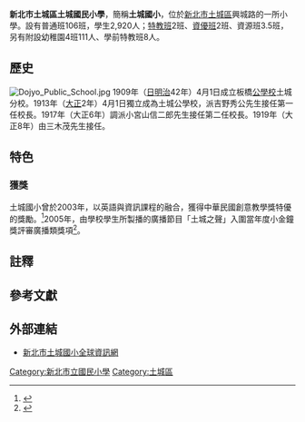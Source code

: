 {{Infobox School
| name = 新北市土城區土城國民小學
| other_name = TuCheng Elemetnary School
| image = 
| motto =
| established = 1909年
| type = 市立小學
| district = [[新北市|新北市]][[土城區|土城區]]
| grades = 一年級～六年級
| principal = 蔡建文
| sc = 
| cs =  
| faculty = 
| staff = 
| students = 2,499人
| athletics = 
| conference = 
| colors = 
| magazine = 
| free_label = 教職員工
| free_text = 196
| free_label2 = 班級數
| free_text2 = 94
| free_label3 = 
| free_text3 = 
| address = {{flagicon|TWN}}[[新北市|新北市]][[土城區|土城區]]興城路17號 
| tel = +886-2-2270-0177
| fax = +886-2-2260-6748
| mail = 
| website = [http://www.ttcps.ntpc.edu.tw/ www.ttcps.ntpc.edu.tw]<ref>{{cite web | title = 新北市土城區土城國民小學詳細資料-新北市校務行政系統 | url =https://esa.ntpc.edu.tw/jsp/schdata/schdata2.jsp?schno=014646 | accessdate=2017年6月26日}}</ref>
}}
'''新北市土城區土城國民小學'''，簡稱'''土城國小'''，位於[[新北市|新北市]][[土城區|土城區]]興城路的一所小學。設有普通班106班，學生2,920人；[[特教班|特教班]]2班、[[資優班|資優班]]2班、資源班3.5班，另有附設幼稚園4班111人、學前特教班8人。

==歷史==
[[File:Dojyo_Public_School.jpg|thumb]]
1909年（[[日|日]][[明治|明治]]42年）4月1日成立板橋[[公學校|公學校]]土城分校。1913年（[[大正|大正]]2年）4月1日獨立成為土城公學校，派吉野秀公先生接任第一任校長。1917年（大正6年）調派小宮山信二郎先生接任第二任校長。1919年（大正8年）由三木茂先生接任。

==特色==
===獲獎===
土城國小曾於2003年，以英語與資訊課程的融合，獲得中華民國創意教學獎特優的獎勵。<ref group="注">{{cite news| title=經營、創意教學獎，北縣四校獲特優| date=2003年8月13日| quote=土城國小「學校本位課程與資訊融入之推動」獲創意教學特優獎，學校發展以推動學校本位課程教育特色、資源中心建構知識管理架構及發展[[資訊融入教學|資訊融入教學]]模式等三個面向為推展教育創新的策略，推展英語教學扎根計畫，全校教師以行動研究的方式編寫系列鄉土教材及發展資訊融入的創新教學模式，獲得成效。| author=吳瀛洲|publisher=中華日報| page=24}}{{cite web | url=http://www.ntpc.edu.tw/web/News?command=showDetail&postId=133482&groupId=8504 | title=台北縣政府教育局新聞稿92.8.12鼻頭及漁光國小獨樹一幟 獲「學校經營創新獎」特優；土城國小及三民高中教學動動腦亦獲創意教學特優獎肯定 | language=zh-tw }}{{dead link|date=2018年3月 |bot=InternetArchiveBot |fix-attempted=yes }}</ref>2005年，由學校學生所製播的廣播節目「土城之聲」入圍當年度小金鐘獎評審廣播類獎項<ref group="注">{{cite news|title=土城之聲 入圍小金鐘：土城國小「午餐點點名」生動有趣|url=http://udndata.com/ndapp/Print?id=3160993&udndbid=udndata&date=2005-11-01|date=2005年11月1日|format=付費|publisher=聯合報|page=C7版/教育|author=沈旭凱|quote=台北縣土城國小的廣播節目「土城之聲」由學生製播，生動有趣，深受師生喜愛，並入圍今年小金鐘獎評審廣播類獎項，讓師生振奮不已。「土城之聲」節目五花八門，其中在中午播出的「午餐點點名」由4年10班學生辜敬淳擔任播音員，學務主任汪素娥、老師吳毓琇擔任指導，辜敬淳最近訪問腦性麻痺學生楊主恩，將他樂觀進取的故事與全校師生分享。|language=zh-tw|accessdate=2012-02-18|archive-date=2019-06-02|archive-url=https://web.archive.org/web/20190602183323/http://udndata.com/ndapp/Print?id=3160993&udndbid=udndata&date=2005-11-01|dead-url=no}}</ref>。

==註釋==
{{refbegin}}
<references group="注"/>
{{refend}}

==參考文獻==
{{reflist}}

==外部連結==
*[http://www.ttcps.ntpc.edu.tw/ 新北市土城國小全球資訊網] {{Wayback|url=http://www.ttcps.ntpc.edu.tw/ |date=20200513130839 }}

{{新北市國民中小學}}
[[Category:新北市立國民小學|Category:新北市立國民小學]]
[[Category:土城區|Category:土城區]]
